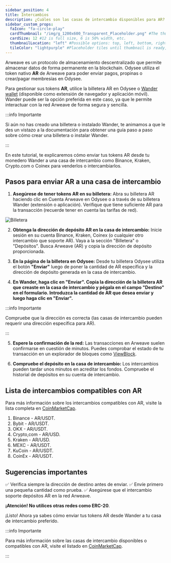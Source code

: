 ```yaml
---
sidebar_position: 4
title: Intercambios
description: ¿Cuáles son las casas de intercambio disponibles para AR?
sidebar_custom_props:
  faIcon: "fa-circle-play"
  cardThumbnail: "/img/g_1200x600_Transparent_Placeholder.png" #The thumbnail on the category card.
  cardSize: 12 #12 is full size, 6 is 50% width, etc.
  thumbnailLocation: "left" #Possible options: top, left, bottom, right, none
  tileColor: "lightpurple" #Placeholder tiles until thumbnail is ready, possible options: blue, cream, darkpurple, lightpurple, mauve, orange, pink, none
---
```


Arweave es un protocolo de almacenamiento descentralizado que permite almacenar datos de forma permanente en la blockchain. Odysee utiliza el token nativo **AR** de Arweave para poder enviar pagos, propinas o crear/pagar membresías en Odysee.

Para gestionar sus tokens **AR**, utilice la billetera AR en Odysee o [Wander wallet](https://www.wander.app/) (disponible como extensión de navegador y aplicación móvil). Wander puede ser la opción preferida en este caso, ya que le permite interactuar con la red Arweave de forma segura y sencilla.

:::info Importante

Si aún no has creado una billetera o instalado Wander, te animamos a que le des un vistazo a la documentación para obtener una guía paso a paso sobre cómo crear una billetera o instalar Wander.

:::

En este tutorial, te explicaremos cómo enviar tus tokens AR desde tu monedero Wander a una casa de intercambio como Binance, Kraken, Crypto.com o Coinex para venderlos o intercambiarlos.

## Pasos para enviar AR a una casa de intercambio

1. **Asegúrese de tener tokens AR en su billetera:** Abra su billetera AR haciendo clic en Cuenta Arweave en Odysee o a través de su billetera Wander (extensión o aplicación). Verifique que tiene suficiente AR para la transacción (recuerde tener en cuenta las tarifas de red).

![Billetera](https://thumbs.odycdn.com/0b4cda34b94d09b481d46bda5b37de92.webp)

2. **Obtenga la dirección de depósito AR en la casa de intercambio:** Inicie sesión en su cuenta Binance, Kraken, Coinex (o cualquier otro intercambio que soporte AR). Vaya a la sección "Billetera" o "Depósitos". Busca Arweave (AR) y copia la dirección de depósito proporcionada.

3. **En la página de la billetera en Odysee:** Desde tu billetera Odysee utiliza el botón **"Enviar"** luego de poner la cantidad de AR específica y la dirección de depósito generada en la casa de intercambio.

4. **En Wander, haga clic en "Enviar". Copia la dirección de la billetera AR que creaste en la casa de intercambio y pégala en el campo "Destino" en el formulario. Introduzca la cantidad de AR que desea enviar y luego haga clic en "Enviar".**

:::info Importante

Compruebe que la dirección es correcta (las casas de intercambio pueden requerir una dirección específica para AR).

:::

5. **Espere la confirmación de la red:** Las transacciones en Arweave suelen confirmarse en cuestión de minutos. Puedes comprobar el estado de tu transacción en un explorador de bloques como [ViewBlock](https://viewblock.io/arweave).

6. **Compruebe el depósito en la casa de intercambio:** Los intercambios pueden tardar unos minutos en acreditar los fondos. Compruebe el historial de depósitos en su cuenta de intercambio.

## Lista de intercambios compatibles con AR

Para más información sobre los intercambios compatibles con AR, visite la lista completa en [CoinMarketCap](https://coinmarketcap.com/currencies/arweave/).

1. Binance - AR/USDT.
2. Bybit - AR/USDT.
3. OKX - AR/USDT.
4. Crypto,com - AR/USD.
5. Kraken - AR/USD.
6. MEXC - AR/USDT.
7. KuCoin - AR/USDT.
8. CoinEx - AR/USDT.

## Sugerencias importantes

✅ Verifica siempre la dirección de destino antes de enviar.
✅ Envíe primero una pequeña cantidad como prueba.
✅ Asegúrese que el intercambio soporte depósitos AR en la red Arweave.

**¡Atención! No utilices otras redes como ERC-20**.

¡Listo! Ahora ya sabes cómo enviar tus tokens AR desde Wander a tu casa de intercambio preferido.

:::info Importante

Para más información sobre las casas de intercambio disponibles o compatibles con AR, visite el listado en [CoinMarketCap](https://coinmarketcap.com/currencies/arweave/). 

:::
